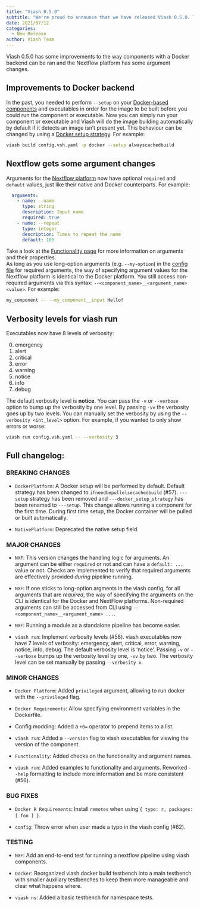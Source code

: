 ```yaml
---
title: "Viash 0.5.0"
subtitle: "We're proud to announce that we have released Viash 0.5.0. This new version has some improvements to the way components with a Docker backend can be ran and the Nextflow platform has some argument changes."
date: 2021/07/12
categories:
  - New Release
author: Viash Team
---
```


Viash 0.5.0 has some improvements to the way components with a Docker backend can be ran and the Nextflow platform has some argument changes.

## Improvements to Docker backend

In the past, you needed to perform `--setup` on your [Docker-based components](/api/config/platform-docker/) and executables in order for the image to be built before you could run the component or executable. Now you can simply run your component or executable and Viash will do the image building automatically by default if it detects an image isn't present yet. This behaviour can be changed by using a [Docker setup strategy](/guides/running/executables-docker/#docker-setup-strategies). For example:

```bash
viash build config.vsh.yaml -p docker --setup alwayscachedbuild
```

## Nextflow gets some argument changes

Arguments for the [Nextflow platform](/api/config/platform-nextflow/) now have optional `required` and `default` values, just like their native and Docker counterparts. For example:

```yaml
  arguments:
    - name: --name
      type: string
      description: Input name
      required: true
    - name: --repeat
      type: integer
      description: Times to repeat the name
      default: 100
```

Take a look at the [Functionality page](/api/config/functionality/) for more information on arguments and their properties.  
As long as you use long-option arguments (e.g. `--my-option`) in the [config file](/api/config/config/) for required arguments, the way of specifying argument values for the Nextflow platform is identical to the Docker platform. You still access non-required arguments via this syntax: `--<component_name>__<argument_name> <value>`. For example:

```bash
my_component -- --my_component__input Hello!
```

## Verbosity levels for viash run

Executables now have 8 levels of verbosity:

0. emergency
1. alert
2. critical
3. error
4. warning
5. notice
6. info
7. debug

The default verbosity level is **notice**.
You can pass the `-v` or `--verbose` option to bump up the verbosity by one level. By passing `-vv` the verbosity goes up by two levels. You can manually set the verbosity by using the `--verbosity <int_level>` option. For example, if you wanted to only show errors or worse:

```bash
viash run config.vsh.yaml -- --verbosity 3
```

## Full changelog:

### BREAKING CHANGES

* `DockerPlatform`: A Docker setup will be performed by default. Default strategy has been changed to `ifneedbepullelsecachedbuild` (#57).
  `---setup` strategy has been removed and `---docker_setup_strategy` has been renamed to `---setup`.
  This change allows running a component for the first time. During first time setup, the Docker container will be pulled or built automatically.

* `NativePlatform`: Deprecated the native setup field.

### MAJOR CHANGES

* `NXF`: This version changes the handling logic for arguments. An argument can be either `required` or not and can have a `default: ...` value or not. Checks are implemented to verify that required arguments are effectively provided _during_ pipeline running.

* `NXF`: If one sticks to long-option argments in the viash config, for all arguments that are _required_, the way of specifying the arguments on the CLI is identical for the Docker and NextFlow platforms. Non-required arguments can still be accessed from CLI using `--<component_name>__<argument_name> ...`.

* `NXF`: Running a module as a standalone pipeline has become easier.

* `viash run`: Implement verbosity levels (#58). viash executables now have 7 levels of verbosity: emergency, alert, critical, error, warning, notice, info, debug.
  The default verbosity level is 'notice'. Passing `-v` or `--verbose` bumps up the verbosity level by one, `-vv` by two. The verbosity level can be set manually by passing `--verbosity x`.

### MINOR CHANGES

* `Docker Platform`: Added `privileged` argument, allowing to run docker with the `--privileged` flag.

* `Docker Requirements`: Allow specifying environment variables in the Dockerfile.

* Config modding: Added a `+0=` operator to prepend items to a list.

* `viash run`: Added a `--version` flag to viash executables for viewing the version of the component.

* `Functionality`: Added checks on the functionality and argument names.

* `viash run`: Added examples to functionality and arguments. Reworked `--help` formatting to include more information and be more consistent (#56).

### BUG FIXES

* `Docker R Requirements`: Install `remotes` when using `{ type: r, packages: [ foo ] }`.

* `config`: Throw error when user made a typo in the viash config (#62).

### TESTING

* `NXF`: Add an end-to-end test for running a nextflow pipeline using viash components.

* `Docker`: Reorganized viash docker build testbench into a main testbench with smaller auxiliary testbenches to keep them more manageable and clear what happens where.

* `viash ns`: Added a basic testbench for namespace tests.
